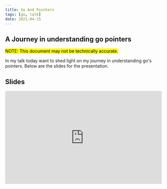 ```yaml
---
title: Go And Pointers
tags: [go, talk]
date: 2021-04-15
---
```


## A Journey in understanding go pointers

<mark>NOTE: This document may not be technically accurate.</mark>

In my talk today want to shed light on my journey in understanding go's pointers. 
Below are the slides for the presentation.

## Slides
<iframe src="https://docs.google.com/presentation/d/e/2PACX-1vRz9f9TjdYt1xQzMg6q-rMFOVYENVMnBF_7S0hyuFDflk63fu_Jg3xYoVwFDsXyesGdvd5tdElcq3-t/embed?start=false&loop=false&delayms=5000" frameborder="0" width="100%" height="299" allowfullscreen="true" mozallowfullscreen="true" webkitallowfullscreen="true"></iframe>